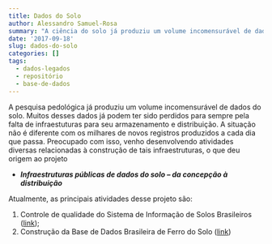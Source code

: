 ```yaml
---
title: Dados do Solo
author: Alessandro Samuel-Rosa
summary: "A ciência do solo já produziu um volume incomensurável de dados."
date: '2017-09-18'
slug: dados-do-solo
categories: []
tags:
  - dados-legados
  - repositório
  - base-de-dados
---
```


A pesquisa pedológica já produziu um volume incomensurável de dados do solo. Muitos desses dados já podem ter
sido perdidos para sempre pela falta de infraestuturas para seu armazenamento e distribuição. A situação não é
diferente com os milhares de novos registros produzidos a cada dia que passa. Preocupado com isso, venho 
desenvolvendo atividades diversas relacionadas à construção de tais infraestruturas, o que deu origem ao 
projeto

* ***Infraestruturas públicas de dados do solo -- da concepção à distribuição***

Atualmente, as principais atividades desse projeto são:

1. Controle de qualidade do Sistema de Informação de Solos Brasileiros 
   ([link](https://www.bdsolos.cnptia.embrapa.br/consulta_publica.html));
2. Construção da Base de Dados Brasileira de Ferro do Solo ([link](http://coral.ufsm.br/febr/))
